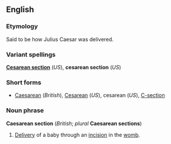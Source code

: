 <!--

Please keep this page in synch with "Caesarean section", making edits there corresponding to those that you make here.

-->

==English==
===Etymology===
Said to be how Julius Caesar was delivered.

===Variant spellings===
'''[[Cesarean section]]''' (''US''), '''cesarean section''' (''US'')

===Short forms===
*[[Caesarean]] (''British''), [[Cesarean]] (''US''), cesarean (''US''), [[C-section]]

===Noun phrase===
'''Caesarean section''' (''British''; ''plural'' '''Caesarean sections''')

#[[Delivery]] of a baby through an [[incision]] in the [[womb]].